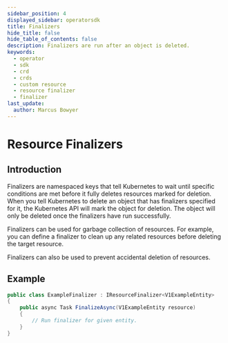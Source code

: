```yaml
---
sidebar_position: 4
displayed_sidebar: operatorsdk
title: Finalizers
hide_title: false
hide_table_of_contents: false
description: Finalizers are run after an object is deleted.
keywords:
  - operator
  - sdk
  - crd
  - crds
  - custom resource
  - resource finalizer
  - finalizer
last_update:
  author: Marcus Bowyer
---
```


# Resource Finalizers

## Introduction

Finalizers are namespaced keys that tell Kubernetes to wait until specific conditions are met before it fully deletes resources marked for deletion.
When you tell Kubernetes to delete an object that has finalizers specified for it, the Kubernetes API will mark the object for deletion. The object
will only be deleted once the finalizers have run successfully.

Finalizers can be used for garbage collection of resources. For example, you can define a finalizer to clean up any related resources before deleting
the target resource.

Finalizers can also be used to prevent accidental deletion of resources.

## Example

```csharp
public class ExampleFinalizer : IResourceFinalizer<V1ExampleEntity>
{
    public async Task FinalizeAsync(V1ExampleEntity resource)
    {
        // Run finalizer for given entity.
    }
}
```
